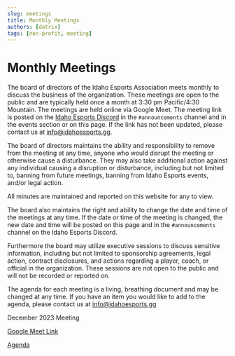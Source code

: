 ```yaml
---
slug: meetings
title: Monthly Meetings
authors: [datrix]
tags: [non-profit, meeting]
---
```


# Monthly Meetings

The board of directors of the Idaho Esports Association meets monthly to discuss the business of the organization. These meetings are open to the public and are typically held once a month at 3:30 pm Pacific/4:30 Mountain. The meetings are held online via Google Meet. The meeting link is posted on the [Idaho Esports Discord](https://discord.gg/2YkYQpZ) in the `#announcements` channel and in the events section or on this page. If the link has not been updated, please contact us at [info@idahoesports.gg](mailto:info@idahoesports.gg).

The board of directors maintains the ability and responsibility to remove from the meeting at any time, anyone who would disrupt the meeting or otherwise cause a disturbance. They may also take additional action against any individual causing a disruption or disturbance, including but not limited to, banning from future meetings, banning from Idaho Esports events, and/or legal action.

All minutes are maintained and reported on this website for any to view.

The board also maintains the right and ability to change the date and time of the meetings at any time. If the date or time of the meeting is changed, the new date and time will be posted on this page and in the `#announcements` channel on the Idaho Esports Discord.

Furthermore the board may utilize executive sessions to discuss sensitive information, including but not limited to sponsorship agreements, legal action, contract disclosures, and actions regarding a player, coach, or official in the organization. These sessions are not open to the public and will not be recorded or reported on.

The agenda for each meeting is a living, breathing document and may be changed at any time. If you have an item you would like to add to the agenda, please contact us at [info@idahoesports.gg](mailto:info@idahoesports.gg)

December 2023 Meeting

[Google Meet Link](http://meet.google.com/kke-etew-tmy)

[Agenda](https://docs.google.com/document/d/16uYHWtXVbRsA7AgRGIIGTzLggRiNuPUuMeuE9MkndL4/edit?usp=sharing)
